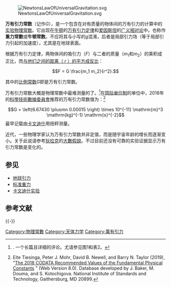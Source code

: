 {{Expand language|1=en|time=2020-09-30T14:23:24+00:00}}

[[File:NewtonsLawOfUniversalGravitation.svg|thumb]]

'''万有引力常数'''（记作<math>G</math>），是一个包含在对有质量的物体间的万有引力的计算中的[[实验物理|实验物理]][[常数|常数]]。它出现在[[艾萨克·牛顿|牛顿]]的[[万有引力定律|万有引力定律]]和[[爱因斯坦|爱因斯坦]]的[[广义相对论|广义相对论]]中。也称作'''重力常數'''或'''牛顿常数'''。不应将其与小写的<math>g</math>混淆，后者是局部引力场（等于局部引力引起的加速度），尤其是在地球表面。

根据万有引力定律，两物体间的吸引力（<math>F</math>）与二者的质量（<math>m_1</math>和<math>m_2</math>）的乘积成正比，而[[平方反比定律|与他们之间的距离（ ''r'' ）的平方成反比]]：
:<math> F = G \frac{m_1 m_2}{r^2}. </math>

其中的[[比例|比例]][[常数|常数]]<math>G</math>即是万有引力常数。

万有引力常数大概是物理常数中最难测量的了。<ref name=gillies>{{Citation |author=George T. Gillies |title=The Newtonian gravitational constant: recent measurements and related studies |journal=Reports on Progress in Physics |year=1997 |volume=60 |pages=151–225 |url=http://www.iop.org/EJ/abstract/0034-4885/60/2/001 |doi=10.1088/0034-4885/60/2/001 |accessdate=2009-08-04 |archive-date=2019-12-13 |archive-url=https://web.archive.org/web/20191213195853/http://validate.perfdrive.com/captcha?ssa=603bb986-d61c-4706-ac66-01b6617e5e9d&ssb=ef5c5plb5kiacaldea145palb&ssc=http%3A%2F%2Fiopscience.iop.org%2Fabstract%2F0034-4885%2F60%2F2%2F001&ssd=589662008101199&sse=c%40mdkggomleibbg&ssf=8cd0c975429c121b7f23727aa3127c4c8e6d9320&ssg=fca014ee-373d-46ea-865a-cb26a383cabf&ssh=677b3754-a5f1-46bc-a1a2-67aaba6beb27&ssi=5782c614-8427-4d7d-b59c-2c268c91514c&ssj=234b8e77-c9e0-441a-a8f9-66759c17d981&ssk=support%40shieldsquare.com&ssl=235478362602&ssm=80874152579378914223842341076976&ssn=d34bdfb5a6709ac177fb9dd514418170fe661b2585ea-d2e1-43f1-9d8175&sso=ece734fd-0da88664de09a05290589f6b262bec02ed85f55ca7c89e0e&ssp=80124505821576270333157625344224182&ssq=83868816713364454158102888329365526228146&ssr=MjA3LjI0MS4yMjYuMjMw&sss=Mozilla%2F4.0%20%28Windows%20NT%205.1%29%20AppleWebKit%2F535.7%20%28KHTML%2Clike%20zeco%29%20Chrome%2F33.0.1750.154%20Safari%2F536.7&sst=Python-urllib%2F3.5&ssu=Mozilla%2F4.0%20%28Windows%20NT%205.1%29%20AppleWebKit%2F535.7%20%28KHTML%2Clike%20zeco%29%20Chrome%2F33.0.1750.154%20Safari%2F536.7&ssv=4ulrr4p431%404%40up&ssw=&ssx=143012529938024&ssy=i%40mjcidj%40ncjkpjcplolibbfkakcdceobgkikmcg&ssz=55dbbb661c41463 |dead-url=no }}. 一个长篇且详细的评论。尤请参见图1和表2。</ref>在[[国际单位制|国际单位制]]的单位中，2018年的[[科學技術數據委員會|科學技術數據委員會]]推荐的万有引力常数值为：<ref>Eite Tiesinga, Peter J. Mohr, David B. Newell, and Barry N. Taylor (2019), "[http://physics.nist.gov/constants The 2018 CODATA Recommended Values of the Fundamental Physical Constants] {{Wayback|url=http://physics.nist.gov/constants |date=20131009032049 }}" (Web Version 8.0). Database developed by J. Baker, M. Douma, and S. Kotochigova. National Institute of Standards and Technology, Gaithersburg, MD 20899.</ref>
:<math> G = \left(6.67430 \plusmn 0.00015 \right) \times 10^{-11} \mathrm{m}^3 \mathrm{kg}^{-1} \mathrm{s}^{-2}</math>
最早记载由[[卡文迪什|卡文迪什]]用扭秤测量。

近代，一些物理学家认为万有引力常数并非定值，而是随宇宙年龄的增长而逐渐变小。关于此说请参考[[狄拉克|狄拉克]]的[[大數假說|大數假說]]。不过目前还没有可靠的实验证据显示万有引力常数是变化的。

==参见==
* [[地球引力|地球引力]]
* [[标准重力|标准重力]]
* [[卡文迪什实验|卡文迪什实验]]

== 参考文献 ==
{{Reflist}}

{{-}}
{{Scientists whose names are used in physical constants}}

{{Authority control}}
[[Category:物理常數|Category:物理常數]]
[[Category:天体力学|Category:天体力学]]
[[Category:萬有引力|Category:萬有引力]]